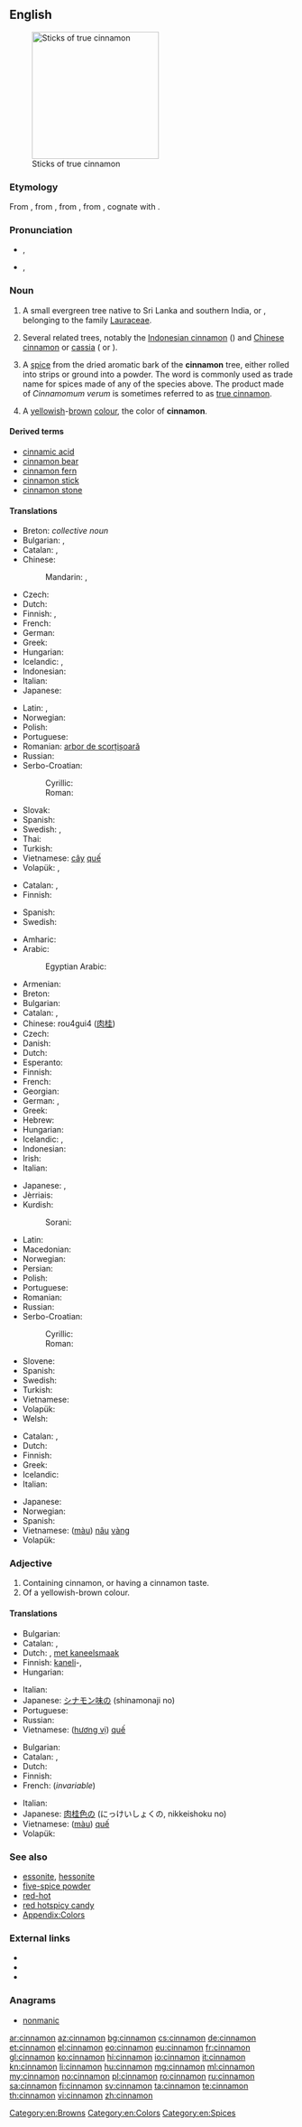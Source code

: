 ==English==
{{wikipedia}}
[[Image:Canelle Cinnamomum verum Luc Viatour.jpg|thumb|225px|Sticks of true cinnamon]]

===Etymology===
From {{etyl|fro|en}} {{term|cinnamone|lang=fro}}, from {{etyl|la|en}}, from {{etyl|grc|en}} {{term|sc=polytonic|κίνναμον||lang=grc}}, from {{etyl|phn|de}}, cognate with {{etyl|he|-}} {{term|קנמון|קִנָּמוֹן|tr=qinnāmōn|lang=he}}.

===Pronunciation===
* {{a|Canada}} {{IPA|/ˈsɪn.ə.mən/}}, {{X-SAMPA|/"sIn.@.m@n/}}
* {{a|UK}} {{IPA|/ˈsɪn.ə.mən/}}, {{X-SAMPA|/"sIn.@.m@n/}}

===Noun===
{{en-noun|~}}

# {{context|countable|lang=en}}  A small evergreen tree native to Sri Lanka and southern India, {{taxlink|Cinnamomum verum|species}} or {{taxlink|Cinnamomum zeylanicum|species}}, belonging to the family [[Lauraceae]].
# Several related trees, notably the [[Indonesian cinnamon]] ({{taxlink|Cinnamomum burmannii|species}}) and [[Chinese cinnamon]] or [[cassia]] ({{taxlink|Cinnamomum aromaticum|species}} or {{taxlink|Cinnamomum cassia|species}}).
# {{context|uncountable|lang=en}} A [[spice]] from the dried aromatic bark of the '''cinnamon''' tree, either rolled into strips or ground into a powder. The word is commonly used as trade name for spices made of any of the species above. The product made of ''Cinnamomum verum'' is sometimes referred to as [[true cinnamon]].
# {{context|countable|lang=en}} A [[yellow]]ish-[[brown]] [[color|colour]], the color of '''cinnamon'''.
#: {{color panel|8A563A}}

====Derived terms====
* [[cinnamic acid]]
* [[cinnamon bear]]
* [[cinnamon fern]]
* [[cinnamon stick]]
* [[cinnamon stone]]

====Translations====
{{trans-top|''Cinnamomum verum''}}
* Breton: {{t-|br|gwez-kanell}} ''collective noun''
* Bulgarian: {{t-|bg|канелено дърво|n}}, {{t+|bg|канела|f}}
* Catalan: {{t-|ca|canyeller|m}}, {{t-|ca|caneller|m}}
* Chinese:
*: Mandarin: {{t|cmn|肉桂|tr=ròuguì|sc=Hani}}, {{t|cmn|桂皮|tr=guìpí|sc=Hani}}
* Czech: {{t-|cs|skořicovník|m}}
* Dutch: {{t+|nl|kaneelboom|m}}
* Finnish: {{t-|fi|ceyloninkaneli}}, {{t-|fi|kanelipuu}}
* French: {{t+|fr|cannelier|m}}
* German: {{t+|de|Zimtbaum|m}}
* Greek: {{t+|el|καννέλα|f|tr=kannéla}}
* Hungarian: {{t-|hu|fahéjfa}}
* Icelandic: {{t-|is|kaniltré|n}}, {{t+|is|kanill|m}}
* Indonesian: {{t-|id|kayumanis}}
* Italian: {{t+|it|cannella|f}}
* Japanese: {{t-|ja|ニッケイ|tr=にっけい, nikkei}}
{{trans-mid}}
* Latin: {{t-|la|cinnamomum|n|alt=cinnamōmum}}, {{t-|la|cinnamum|n}}
* Norwegian: {{t-|no|kaneltre|n}}
* Polish: {{t-|pl|cynamonowiec|m}}
* Portuguese: {{t-|pt|caneleira|f}}
* Romanian: [[arbor de scorțișoară]] {{m}}
* Russian: {{t-|ru|коричное дерево|n|tr=koríčnoje dérevo}}
* Serbo-Croatian:
*: Cyrillic: {{t-|sh|цимет|m}}
*: Roman: {{t-|sh|cimet|m}}
* Slovak: {{t-|sk|škorica|f}}
* Spanish: {{t+|es|canela|f}}
* Swedish: {{t-|sv|äkta kanel|c}}, {{t+|sv|kanel|c}}
* Thai: {{t-|th|อบเชย|sc=Thai}}
* Turkish: {{t-|tr|tarçın ağacı}}
* Vietnamese: [[cây]] [[quế]]
* Volapük: {{t-|vo|kirfatep}}, {{t-|vo|kirfatabim}}
{{trans-bottom}}

{{trans-top|any of related trees in the genus ''Cinnamomum''}}
* Catalan: {{t-|ca|canyeller|m}}, {{t-|ca|caneller|m}}
* Finnish: {{t-|fi|kanelipuu}}
{{trans-mid}}
* Spanish: {{t+|es|canelo|m}}
* Swedish: {{t+|sv|kanel|c}}
{{trans-bottom}}

{{trans-top|spice}}
* Amharic: {{t-|am|ቀረፋ|tr=qäräfa|sc=Ethi}}
* Arabic: {{t-|ar|قرفة|f|alt=قِرْفة|tr=qirfa(t)}}
*: Egyptian Arabic: {{tø|arz|قرفة|f|tr=qirfa(t)|sc=Arab}}
* Armenian: {{t-|hy|դարչին|tr=darčin}}
* Breton: {{t-|br|kanell|m}}
* Bulgarian: {{t+|bg|канела|f}}
* Catalan: {{t-|ca|canyella|f}}, {{t-|ca|canella|f}}
* Chinese: rou4gui4 ([[肉]][[桂]])
* Czech: {{t+|cs|skořice|f}}
* Danish: {{t+|da|kanel|c}}
* Dutch: {{t+|nl|kaneel|n}}
* Esperanto: {{t-|eo|cinamo}}
* Finnish: {{t+|fi|kaneli}}
* French: {{t+|fr|cannelle|f}}
* Georgian: {{t|ka|დარიჩინი|sc=Geor}}
* German: {{t+|de|Zimt|m}}, {{t-|de|Kaneel|m}}
* Greek: {{t+|el|καννέλα|f|tr=kannéla}}
* Hebrew: {{t+|he|קינמון|tr=qinamon|m}}
* Hungarian: {{t+|hu|fahéj}}
* Icelandic: {{t+|is|kanill|m}}, {{t-|is|kanell|m}}
* Indonesian: {{t-|id|kayumanis}}
* Irish: {{t-|ga|cainéal|m}}
* Italian: {{t+|it|cannella|f}}
{{trans-mid}}
* Japanese: {{t+|ja|シナモン|tr=shinamon}}, {{t-|ja|肉桂|tr=にっき, nikki; にっけい, nikkei}}
* Jèrriais: {{tø|roa-jer|cannelle|f}}
* Kurdish:
*: Sorani: {{t+|ku|دارچین|sc=ku-Arab|tr=Darchin}}
* Latin: {{t-|la|cinnamum|n}}
* Macedonian: {{t-|mk|цимет|m|tr=címet}}
* Norwegian: {{t+|no|kanel}}
* Persian: {{t+|fa|دارچین|sc=fa-Arab}}
* Polish: {{t+|pl|cynamon|m}}
* Portuguese: {{t+|pt|canela|f}}
* Romanian: {{t+|ro|scorțișoară|f}}
* Russian: {{t+|ru|корица|f|tr=korítsa}}
* Serbo-Croatian:
*: Cyrillic: {{t-|sh|цимет|m}}
*: Roman: {{t-|sh|cimet|m}}
* Slovene: {{t+|sl|cimet|m}}
* Spanish: {{t+|es|canela|f}}
* Swedish: {{t+|sv|kanel|c}}
* Turkish: {{t+|tr|tarçın}}
* Vietnamese: {{t+|vi|quế}}
* Volapük: {{t-|vo|kirfat}}
* Welsh: {{t-|cy|synamon|m}}
{{trans-bottom}}

{{trans-top|colour}}
* Catalan: {{t-|ca|canyella|f}}, {{t-|ca|canella|f}}
* Dutch: {{t-|nl|kaneelkleur|f}}
* Finnish: {{t-|fi|kanelinruskea}}
* Greek: {{t+|el|κανελής|m|tr=kanelís}}
* Icelandic: {{t-|is|kanilbrúnn|m}}
* Italian: {{t+|it|cannella}}
{{trans-mid}}
* Japanese: {{t-|ja|肉桂色|tr=にっけいしょく, nikkeishoku}}
* Norwegian: {{t-|no|kanelfarge|m}}
* Spanish: {{t-|es|color canela}}
* Vietnamese: ([[màu]]) [[nâu]] [[vàng]]
* Volapük: {{t-|vo|kirfataköl}}
{{trans-bottom}}

===Adjective===
{{en-adj|-}}

# Containing cinnamon, or having a cinnamon taste.
# Of a yellowish-brown colour.

====Translations====
{{trans-top|flavour}}
* Bulgarian: {{t-|bg|канелен}}
* Catalan: {{t-|ca|canyella|f}}, {{t-|ca|canella|f}}
* Dutch: {{t-|nl|kaneelachtig}}, [[met kaneelsmaak]]
* Finnish: [[kaneli]]-, {{t-|fi|kanelinmakuinen}}
* Hungarian: {{t-|hu|fahéjas}}
{{trans-mid}}
* Italian: {{t-|it|di cannella}}
* Japanese: [[シナモン味]]の (shinamonaji no)
* Portuguese: {{t+|pt|canela|f}}
* Russian: {{t+|ru|коричный|sc=Cyrl|tr=koríčnyj}}
* Vietnamese: ([[hương vị]]) [[quế]]
{{trans-bottom}}

{{trans-top|colour}}
* Bulgarian: {{t-|bg|канелен}}
* Catalan: {{t-|ca|canyella|f}}, {{t-|ca|canella|f}}
* Dutch: {{t-|nl|kaneelkleurig}}
* Finnish: {{t-|fi|kanelinruskea}}
* French: {{t+|fr|cannelle}} (''invariable'')
{{trans-mid}}
* Italian: {{t+|it|cannella}}
* Japanese: [[肉桂色]]の (にっけいしょくの, nikkeishoku no)
* Vietnamese: ([[màu]]) [[quế]]
* Volapük: {{t-|vo|kirfatakölik}}
{{trans-bottom}}

===See also===
* [[essonite]], [[hessonite]]
* [[five-spice powder]]
* [[red-hot]]
* [[red hotspicy candy]]
* [[Appendix:Colors]]

===External links===
* {{R:Webster 1913}}
* {{R:Century 1911}}
* {{R:OneLook}}

===Anagrams===
* [[nonmanic#English|nonmanic]]

[[Category:en:Browns]]
[[Category:en:Colors]]
[[Category:en:Spices]]

[[ar:cinnamon]]
[[az:cinnamon]]
[[bg:cinnamon]]
[[cs:cinnamon]]
[[de:cinnamon]]
[[et:cinnamon]]
[[el:cinnamon]]
[[eo:cinnamon]]
[[eu:cinnamon]]
[[fr:cinnamon]]
[[gl:cinnamon]]
[[ko:cinnamon]]
[[hi:cinnamon]]
[[io:cinnamon]]
[[it:cinnamon]]
[[kn:cinnamon]]
[[li:cinnamon]]
[[hu:cinnamon]]
[[mg:cinnamon]]
[[ml:cinnamon]]
[[my:cinnamon]]
[[no:cinnamon]]
[[pl:cinnamon]]
[[ro:cinnamon]]
[[ru:cinnamon]]
[[sa:cinnamon]]
[[fi:cinnamon]]
[[sv:cinnamon]]
[[ta:cinnamon]]
[[te:cinnamon]]
[[th:cinnamon]]
[[vi:cinnamon]]
[[zh:cinnamon]]